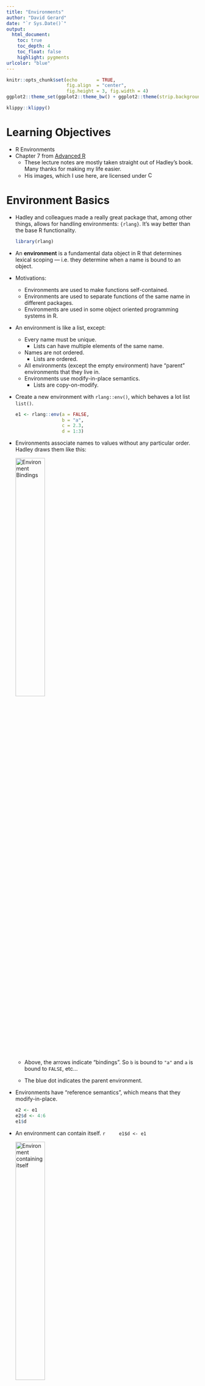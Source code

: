 ```yaml
---
title: "Environments"
author: "David Gerard"
date: "`r Sys.Date()`"
output:  
  html_document:
    toc: true
    toc_depth: 4
    toc_float: false
    highlight: pygments
urlcolor: "blue"
---
```


```r
knitr::opts_chunk$set(echo       = TRUE, 
                      fig.align  = "center",
                      fig.height = 3, fig.width = 4)
ggplot2::theme_set(ggplot2::theme_bw() + ggplot2::theme(strip.background = ggplot2::element_rect(fill = "white")))
```

```r
klippy::klippy()
```

# Learning Objectives

- R Environments
- Chapter 7 from [Advanced R](https://adv-r.hadley.nz/)
    - These lecture notes are mostly taken straight out of Hadley's book. Many thanks for making my life easier.
    - His images, which I use here, are licensed under <a rel="license" href="http://creativecommons.org/licenses/by-nc-sa/4.0/"><img alt="Creative Commons License" style="border-width:0" height="15" src="https://i.creativecommons.org/l/by-nc-sa/4.0/88x31.png"/></a>

# Environment Basics

- Hadley and colleagues made a really great package that, among other things, allows for handling environments: `{rlang}`. It's way better than the base R functionality.

    ```r
    library(rlang)
    ```

- An **environment** is a fundamental data object in R that determines lexical scoping --- i.e. they determine when a name is bound to an object.

- Motivations:
    - Environments are used to make functions self-contained.
    - Environments are used to separate functions of the same name in different packages.
    - Environments are used in some object oriented programming systems in R.

- An environment is like a list, except:
    - Every name must be unique.
        - Lists can have multiple elements of the same name.
    - Names are not ordered.
        - Lists are ordered.
    - All environments (except the empty environment) have "parent" environments that they live in.
    - Environments use modify-in-place semantics.
        - Lists are copy-on-modify.
    
- Create a new environment with `rlang::env()`, which behaves a lot list `list()`.

    ```r
    e1 <- rlang::env(a = FALSE,
                     b = "a",
                     c = 2.3,
                     d = 1:3)
    ```

- Environments associate names to values without any particular order. Hadley draws them like this:

    <img src="./04_figs_env/bindings.png" alt="Environment Bindings" width="40%"/>
    
    - Above, the arrows indicate "bindings". So `b` is bound to `"a"` and `a` is bound to `FALSE`, etc...
    
    - The blue dot indicates the parent environment.
    
- Environments have "reference semantics", which means that they modify-in-place.

    ```r
    e2 <- e1
    e2$d <- 4:6
    e1$d
    ```

- An environment can contain itself.
    ```r
    e1$d <- e1
    ```

    <img src="./04_figs_env/loop.png" alt="Environment containing itself" width="40%"/>

- Printing an environment just shows its address in memory.
    ```r
    e1
    ```

- To print the objects of an environment, use `rlang::env_print()`.

    ```r
    rlang::env_print(e1)
    ```

- Use `rlang::env_names()` to get a character vector with names.

    ```r
    rlang::env_names(e1)
    ```

- The current environment is the environment in which the code is currently being executed (where R looks for names). Use `rlang::current_env()` to get the current environment.

    ```r
    ce <- rlang::current_env()
    typeof(ce)
    ```

- The global environment is the environment where you interactively use R. You can access it with `rlang::global_env()`

    ```r
    gl <- rlang::global_env()
    typeof(gl)
    env_print(gl)
    ```
    
- We can see that the current environment is the global environment with `identical()`

    ```r
    identical(gl, ce)
    ```

- You should not use `==`. This is since `==` is expecting to be used on a vector, and an environment is not a vector.

# Parents

- Every environment has a **parent**. If a name is not found in the current environment then it is searched for in the parent. This is how lexical scoping operates in R.

- `rlang::env()` actually creates a **child** environment. You can either supply the parent or it assumes the parent is the current environment.

    ```r
    e2a <- env(d = 4, e = 5)
    e2b <- env(e2a, a = 1, b = 2, c = 3)
    ```

    <img src="./04_figs_env/parents.png" alt="parent environments" width="40%"/>
    
- In the above diagram, the pale blue dot represents a pointer to the parent. The left box is the child and the right box is the parent.

- `rlang::env_parent()` gives you the parent.
    ```r
    env_parent(e2b)
    e2a
    env_parent(e2a)
    ```
    
- Every environment has as an ancestor the empty environment, which has no parent. You can access it with `rlang::empty_env()`
    ```r
    em <- empty_env()
    rlang::env_print(em)
    rlang::env_parents(em)
    ```
    
- We can make children of the empty environment with `rlang::env()` by including the empty environment as the first argument.
    ```r
    e2c <- env(empty_env(), d = 4, e = 5)
    e2d <- env(e2c, a = 1, b = 2, c = 3)
    ```

    <img src="./04_figs_env/parents-empty.png" alt="parent environment is now empty" width="40%"/>

- Your global environment has the empty environment as the progentor.
    ```r
    rlang::env_parents(rlang::global_env())
    ```
    
- The ancestors of the global environment are all of the attached packages that ultimately terminate in the empty environment. So `env_parents()` will stop at the global environment by default.

    ```r
    et <- rlang::env(x = 1:3)
    rlang::env_parents(et)
    rlang::env_parents(et, last = rlang::empty_env())
    ```

# Working with Objects in an Environment

- Regular assignment `<-` creates a variable in the current environment.

- Super assignment `<<-` modifies an existing variable found in the parent environment. If no such variable exists, it creates one in the global environment.

    ```r
    x <- 0
    f <- function() {
      x <<- 1
    }
    f()
    x
    ```
    
- Most of the time, it is not a good idea to use super assignment. Global variables are vary dangerous. We'll talk about one good application of them in Chapter 10.

- Get and set values from an environment the same way as from a list.

    ```r
    e3 <- env(x = 1, y = 2)
    e3$x
    e3[["x"]]
    ```

- Because environments are unordered, integer subsetting does not work
    ```r
    e3[[1]]
    ```

- Because environments are not vectors, you cannot use sing brackets `[]`, so you cannot get more than one element.
    ```r
    e3["x"]
    e3[c("x", "y")]
    ```

- You get `NULL` if a variable is not in an environment, just like a list:
    ```r
    e3$z
    ```

- Test if an environment has a binding with `rlang::env_has()`
    ```r
    rlang::env_has(e3, "x")
    rlang::env_has(e3, "z")
    ```
    
    
- Unlike a list, you do not remove elements by assigning them to `NULL`, because the name refers to `NULL`.

    ```r
    e3$a <- 10
    e3$a <- NULL
    e3$a
    rlang::env_has(e3, "a")
    ```
    
- Use `rlang::env_unbind()` to remove an object.

    ```r
    rlang::env_unbind(e3, "a")
    rlang::env_has(e3, "a")
    ```

# Hadley's Advanced R Exercises

1. Create an environment as illustrated by this picture.

    <img src="./04_figs_env/recursive-1.png" alt="recursive" width="20%"/>

    ```r
    loop <- rlang::env()
    loop$loop <- loop
    identical(loop$loop, loop)
    ```

2. Create a pair of environments as illustrated by this picture.

    <img src="./04_figs_env/recursive-2.png" alt="recursive" width="35%"/>
    
    ```r
    loop <- rlang::env()
    dedoop <- rlang::env()
    dedoop$loop <- loop
    loop$dedoop <- dedoop
    identical(dedoop, loop$dedoop)
    identical(loop, dedoop$loop)
    ```
    
# Loop through environments

- Sometimes, you want to look through all of the ancestor environments to find an object, or for exploration. Here is an example where we count how many objects are in each ancestral environment.

    ```r
    count_env <- function(base_env = rlang::caller_env(), 
                          end_env = rlang::empty_env()) {
      nenv <- length(rlang::env_parents(env = base_env, last = end_env))
      obj_num <- rep(NA_real_, length.out = nenv)
      env <- base_env
      for(i in seq_len(nenv)) {
        obj_num[[i]] <- length(env)
        names(obj_num)[[i]] <- rlang::env_name(env)
        env <- rlang::env_parent(env)
      }
      return(obj_num)
    }
    count_env()
    ```

- The caller environment is the environment of the function that called the current function. See below.
    
# Special Environments

- Most environments are created by R, not by you.

- The most important ones are:

    - **Global Environment**: Environment that you, the user, interact with during an interactive session.
    
    - **Package Environment**: External interface for a package. When you, the user, uses a function, it looks for it in the package environment.
    
    - **Namespace Environment**: Internal interface for apackage. When the package searches for a function within the same package, it looks for it in the namespace environment.
    
    - **Imports Environment**: Functions used by the package. When the package searches for a function from another package, it looks for it in the imports environment.
    
    - **Function Environment** (aka enclosing environment): Environment where function was created and where it has access to objects. For a function from a package, this is the namespace environment. For a function you create during an interactive session, this is the global environment.
    
    - **Binding Environment** of a function: Environment where the name of a function is bound to the function. May or may not be the same as the function environment.
    
    - **Execution Environment**: Each time a function is called, a new temporary environment is created to host execution. This is to that function calls always have a "fresh start"
    
    - **Caller environment**: The environment in which the function was called.

## Package environments.

- Each package attached by `library()` creates a package environment that becomes an ancestor of the global environment. They are parents in the order that you attached them.

    <img src="./04_figs_env/search-path.png" alt="recursive" width="70%"/>

- This order is called the **search path** because variable names are searched in that order. You can see the search path with `rlang::search_envs()`.

    ```r
    rlang::search_envs()
    ```
    
- So if I try to evaluate a variable/function name, then it will first search for it in the global environment, then in the `{rlang}` package environment, then in the `{stats}` package environment, etc...

- Attaching a new package with `library()` makes that package the immediate parent of the global environment.
    ```r
    library(d)
    ```
    
    <img src="./04_figs_env/search-path-2.png" alt="recursive" width="70%"/>

## Function Environment

- The **function environment** is the environment where the function has access to all objects in that environment and its parent environments. This is the current environment when the function is created, **not** when the function is called.

- You can see the function environment via `rlang::fn_env()`

- The function environment may or may not be a new environment. E.g. most of the functions you write use the global environment as the function environment.    
    ```r
    x <- 5
    fn <- function() {
      sum(1:x)
    }
    rlang::fn_env(fn)
    ```
    
- Above, since the function environment is the global environment, `fn()` has access to `x` (which is in the global environment) and to `sum()` (which is in the namespace:base environment).

- Most functions in a package have the namespace environment (see below) as the function environment.

    ```r
    rlang::fn_env(base::sum)
    rlang::fn_env(stats::lm)
    rlang::fn_env(rlang::fn_env)
    ```

- The function environment may or may not be different from the environment where the name is bound to the function. That space is called the **binding environment** of the function.

- In many cases, the function environment is the same as the binding environment. Below, the name `f` in the global environment is bound to the function (arrow moving from f to the yellow object), so the binding environment is the global environment. Also below, the function is bound to the global environment (arrow moving from the black dot to the global environment), so the global environment has the objects that the function has access to, so the function environment is also the global environment.

    <img src="./04_figs_env/binding.png" alt="recursive" width="40%"/>

- Below, the name `g` in the `e` environment was created in the global environment. So the function environment is the global environment. But the name `g` is in the `e` environment, so the binding environment is `e`.

    ```r
    e <- rlang::env()
    e$g <- function() 1
    ```

    <img src="./04_figs_env/binding-2.png" alt="recursive" width="40%"/>

- **Exercise**: Does `g()` still have access to all of the objects in the global environment?

    ```block
    Yes. The global environment is the function environment of `g()`.
    ```
    ```r
    x <- 5 ## in global
    e$g <- function() x + 1 ## binding environment is `e`, but function environment is `g()`.
    e$g()
    ```


## Namespaces

- The **package environment** is the external interface for a package. It contains the exported functions of a package.

- The **namespace environment** of a package is the internal interface for a package. Functions in the package will search for its objects in the namespace environment.

- This is what allows us to modify (rather foolishly) `var()` but still allow `sd()` to work properly.

    ```r
    sd
    ```
    
    ```r
    x <- rnorm(10)
    sd(x)
    var <- function(x) 0
    var(x)
    sd(x)
    ```

- The namespace environment acts as the function environment for all functions in a package.

- An exported function has a binding both in the namespace environment and the package environment.

    <img src="./04_figs_env/namespace-bind.png" alt="namespace vs packge environments" width="40%"/>

- An internal function only has a binding the namespace environment.

- The parent of a namespace environment is an **imports** environment that contains bindings of all functions used by the package.

- The parent of the imports environment is the base namespace, where all base functions are located (this is why you don't need to import `sum()` or use `base::sum()` in your package code).

- The parent of the base namespace is the global environment.

    ```r
    library(rlang)
    env_parents(fn_env(stats::var))
    env_parents(fn_env(rlang::fn_env))
    ```

    <img src="./04_figs_env/namespace-env.png" alt="ancestors of namespace environment" width="40%"/>
    
- Below, let the yellow object be the `sd()` function defined in the package `{stats}`. Then whenever another function in `{stats}` uses `sd()` or `var()` it finds them in the `namespace:stats` environment. Right now, the `package:stats` environment also points to that function, so when the user uses `sd()` they can use the version created by the `{stats}` authors. However, if we change the definition of `var()`, we only change the binding in the `package:stats` environment, not in the `namespace:stats` environment. This means that `{stats}` functions will work even if we change the binding. In particular, `sd()`, which uses `var()`, will still work.

    <img src="./04_figs_env/namespace.png" alt="namespace and package" width="40%"/>

## Execution Environments

- Each time a function is called, a new environment is created to host execution. This is called the **execution environment**.

- This is why `a` is not saved between calls:
    ```r
    fn <- function() {
      if (!env_has(current_env(), "a")) {
        a <- 1
      } else {
        a <- a + 1
      }
      return(a)
    }
    fn()
    fn()
    ```

- The execution environment is always the child of the function environment.

- Consider this function

    ```r
    h <- function(x) {
      # 1.
      a <- 2 # 2.
      x + a
    }
    y <- h(1) # 3.
    ```

- The yellow object is the `h()` function. The name `h` is in the global environment (bottom right). The execution environment is the top left. `x` binds to 1. Then `a` is defined, it binds to `2`. When the function completes, it returns `3` and so `y` binds to `3` in the global environment. The execution environment is garbage collected.

    <img src="./04_figs_env/execution.png" alt="execution environment" width="40%"/>

- It is possible to explicitly return the execution environment so that it is not garbage collected. But this is rarely done.

    ```r
    h2 <- function(x) {
      a <- x * 2
      rlang::current_env()
    }
    e <- h2(x = 10)
    rlang::env_print(e)
    ```
    
- More frequently, the execution environment is maintained because it is a function environment of a returned function.

    ```r
    plus <- function(x) {
      function(y) x + y
    }
    
    plus_one <- plus(1)
    plus_one
    ```
    
    <img src="./04_figs_env/closure.png" alt="execution environment is function environment" width="40%"/>

- Above figure: the global environment is the bottom box. The execution environment is the top box. The `plus()` function is the right yellow object. Its function environment and binding environment is the global environment. When `plus()` is called with `x = 1`, it creates the execution environment where `x` is bound to `1`. When `plus_one()` is defined, its function environment is the execution environment (since that is where it was created), but its binding environment is the global environment (where the name is bound). Note that the parent environment of the `plus()`'s execution environment is the global environment.

    ```r
    rlang::fn_env(plus_one)
    rlang::env_parent(rlang::fn_env(plus_one))
    ```

- When we call `plus_one()`, its execution environment will have the execution environment of `plus()` as its parent.

    ```r
    x <- 20
    plus_one(2)
    ```

    <img src="./04_figs_env/closure-call.png" alt="execution environment of plus_one()" width="40%"/>

- When we call `plus_one()` with `y` bound to 2 (execution environment top left), when it tries to find `x` it first searches in 
    ```r
    rlang::fn_env(plus_one)
    ```
    (execution environment top right) before going to the global environment (bottom).

- **Exercise** (Advanced R): Draw a diagram that shows the function environments of this function, along with all bindings for the given execution.

    ```r
    f1 <- function(x1) {
      f2 <- function(x2) {
        f3 <- function(x3) {
          x1 + x2 + x3
        }
        f3(3)
      }
      f2(2)
    }
    f1(1)
    ```

    ```block
    <img src="./04_figs_env/environment_exercise.png" alt="nested function environments" width="20%"/>
    
    `f1()`'s function and binding environments are the global environment.
    
    `f2()`'s function and binding environments are the execution environment of `f1()`. This is also where `x1` is bound to `1`.
    
    `f3()`'s function and binding environments are the execution environment of `f2()`. This is also where `x2` is bound to `2`.
    
    `f3()`'s execution environment is where `x3` is bound to `3`.
    ```
    
## Caller Environment

- Recall, the **function environment** is the environment in which the function was created.

- The **caller environment** is the environment in which the function was called (aka "used")

- You can get this environment inside a function via `rlang::caller_env()`.

    ```r
    fn1 <- function(x) {
      fn2 <- function(y) {
        rlang::caller_env()
      }
      e0 <- rlang::current_env() ## The execution environment of fn1()
      e1 <- fn2() ## The caller environment of fn2()
      e2 <- rlang::caller_env() ## The caller environment of fn1()
      return(list(e0, e1, e2))
    }
    fn1()
    ```

    
# Applications

## Numeric Derivatives

- `stats::numericDeriv()` numerically evaluates the gradient of an expression at some value. It assumes that the evaluation occurs within some environment you provide.

- Let's calculate the gradient of $x^y$ evaluated at $x = 3$.
    ```r
    myenv <- rlang::env(x = 3, y = 2)
    numericDeriv(expr = rlang::expr(x ^ y), theta = "x", rho = myenv)
    ```

- From calculus, we know that the derivative of $x^2$ is $2x$, and so the gradient evaluated at $x = 3$ should be $2\times 3 = 6$.

- `rlang::expr()` is discussed in Chapter 19. Basically, it captures an expression without evaluating it. This is called "quoting". We can then evaluate that expression with `eval()`. 
    ```r
    rlang::expr(x^2) 
    rlang::expr(x^2) |> eval(envir = myenv)
    rlang::expr(sum(c(1, 2, 3)))
    rlang::expr(sum(c(1, 2, 3))) |> eval(envir = rlang::global_env())
    ```

## Managing State

- An R package cannot alter the global environment. 

- Objects in packages are locked, so cannot be changed.

- Say you want to keep track of whether or not a function was run (e.g. to write a message on first use). I have done this to (i) say that a function is defunct or (ii) list out special licenses that cover a method.

- One way you could keep track of this is to use super assign in a function that will change the value of a logical in the package environment.

    ```r
    ran_fun <- FALSE ## Global variable
    fun <- function() {
      if (!ran_fun) {
        message("Here is a message")
        ran_fun <<- FALSE ## this alters package environment
      }
    }
    fun()
    fun()
    ```

- What I think is better is having an environment specific to messages, that way you have to worry less about global variables.

    ```r
    menv <- rlang::env(ran_fun = FALSE)
    fun <- function() {
      if (!menv$ran_fun) {
        message("Here is a message")
        menv$ran_fun <- TRUE
      }
    }
    fun()
    fun()
    ```
    
- This functionality is very popular, so `{rlang}` has a function dedicated to it.

    ```r
    fun <- function() {
      rlang::warn("Here is a message", .frequency = "once", .frequency_id = "ran_fun")
    }
    fun()
    fun()
    ```
    
- **Exercise**: Use environments to keep a tally for how many times a function called `foo()` is run. Create another function called `foo_count()` that returns that number. E.g.

    ```r
    fooenv <- rlang::env(numtimes = 0)
    foo <- function() {
      fooenv$numtimes <- fooenv$numtimes + 1
    }
    
    foo_count <- function() {
      return(fooenv$numtimes)
    }
    ```

    ```r
    foo_count()
    foo()
    foo()
    foo()
    foo_count()
    ```
    
# R6 Objects

- We will not cover R6 objects, but they use environments to do modify-by-reference instead of copy-on-modify semantics. This makes them fast.

# Hashing

- Hashing is a quick way to select an object from a bunch of possible objects. You use a hash key to select a hash value.

- Hashing in R was done through the `{hash}` package using environments.

- Hashing is way quicker than using a list or a vector.

- In the below example, using hashing is about 1000 times faster than using native R vectors.

    ```r
    library(hash)
    words <- read.table("https://data-science-master.github.io/lectures/data/words.txt",
                        header = TRUE, 
                        na.strings = "")
    h <- hash(keys = words$word, values = seq_along(words$word))
    l <- seq_along(words$word)
    names(l) <- words$word
    
    bench::mark(
      h$MOTIVITIES,
      l[["MOTIVITIES"]],
    ) |>
      dplyr::select(expression:result) |>
      knitr::kable()
    ```
    
- Though, for this lookup to be worthwhile, you would need to be doing lookups millions of times a second.

# New Functions

- `rlang::env()`: Create a new child environment.
- `rlang::env_print()`: Print an environment's bindings.
- `rlang::env_names()`: Print names in an environment.
- `rlang::env_parent()`: Print the parent of an environment.
- `rlang::env_has()`: Test if an environment has a binding.
- `rlang::current_env()`: Access current environment.
- `rlang::env_bind()`: Add objects to an environment.
- `rlang::env_unbind()`: Remove objects from an environment.
- `rlang::global_env()`: Access global environment.
- `rlang::empty_env()`: Access the empty environment.
- `rlang::fn_env()`: Access the function environment.
- `rlang::caller_env()`: Access the caller environment.
- `rlang::search_envs()`: Show the search path.
- `identical()`: Check if two objects are exactly equal.
